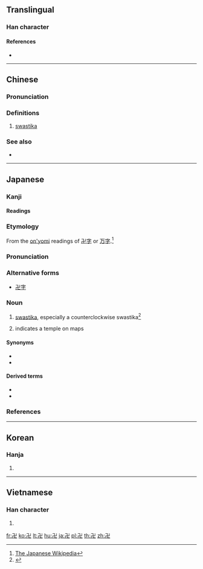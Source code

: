 {{also|卐|֍|֎}}
==Translingual==

===Han character===
{{Han char|rn=24|rad=十|as=04|sn=6|four=12217|canj=NX}}

====References====
* {{Han ref|kx=0156.210|dkj=02724|dj=0356.080|hdz=10051.150|uh=534D|ud=21325|bh=C9C3|bd=51651}}

----

==Chinese==
{{zh-forms}}

===Pronunciation===
{{zh-pron
|m=wàn
|ma=y
|c=maan6
|w=3ve
|mc=
|oc=
|cat=n
}}

===Definitions===
{{zh-hanzi}}

# [[swastika]]

===See also===
* {{zh-l|卐}}

----

==Japanese==

===Kanji===
{{ja-kanji|grade=|rs=十04}}

====Readings====
{{ja-readings|goon=[[もん]] (mon)|kanon=[[ばん]] (ban)|kanyoon=[[まん]] (man)|kun=[[まんじ]] (manji)}}

{{wikipedia|lang=ja}}

===Etymology===
{{ja-kanjitab|まんじ|yomi=k}}
From the [[音読み|on'yomi]] readings of [[卍字]] or [[万字]].<ref>[[:w:ja:卍|The Japanese Wikipedia]]</ref>

===Pronunciation===
{{ja-pron|yomi=k|まんじ|acc=0|acc_ref=DJR|acc2=1|acc2_ref=DJR}}

===Alternative forms===
* [[卍字]]

===Noun===
{{ja-noun|まんじ}}

# [[swastika]], especially a counterclockwise swastika<ref>{{R:Shogakukan}}</ref>
# {{label|ja|cartography|sort=まんじ}} indicates a temple on maps

====Synonyms====
* {{ja-r|鉤十字|かぎじゅうじ}}
* {{ja-r|ハーケンクロイツ}}

====Derived terms====
* {{ja-r|卍巴|まんじともえ}}
* {{ja-r|卍崩し組み子|まんじくずしくみこ}}

===References===
<references/>

----

==Korean==

===Hanja===
{{ko-hanja|hangeul=만|mr=man}}

# {{defn|lang=ko|sort=十04}}

----

==Vietnamese==

===Han character===
{{vi-hantu|vạn|rs=十04}}

# {{defn|lang=vi|sort=十04}}

[[fr:卍]]
[[ko:卍]]
[[lt:卍]]
[[hu:卍]]
[[ja:卍]]
[[pl:卍]]
[[th:卍]]
[[zh:卍]]
